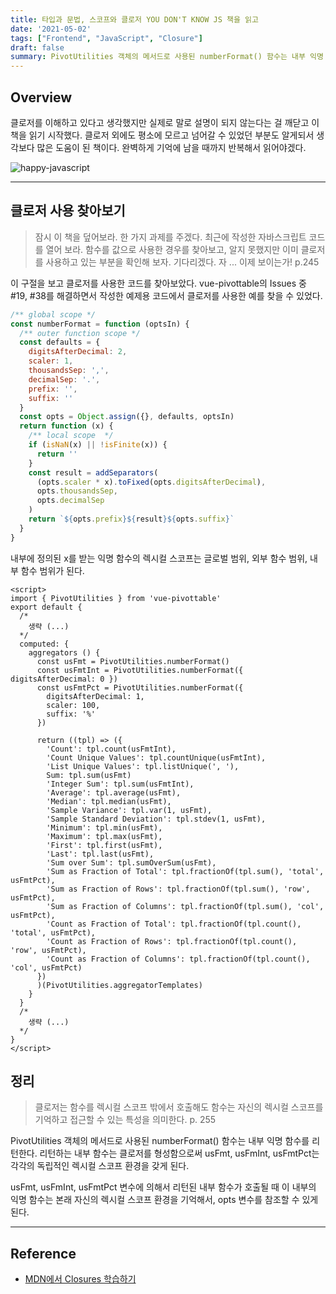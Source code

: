 ```yaml
---
title: 타입과 문법, 스코프와 클로저 YOU DON'T KNOW JS 책을 읽고
date: '2021-05-02'
tags: ["Frontend", "JavaScript", "Closure"]
draft: false
summary: PivotUtilities 객체의 메서드로 사용된 numberFormat() 함수는 내부 익명 함수를 리턴한다. 리턴하는 내부 함수는 클로저를 형성함으로써 usFmt, usFmInt, usFmtPct는 각각의 독립적인 렉시컬 스코프 환경을 갖게 된다.
---
```


<TOCInline toc={props.toc} exclude="Overview" toHeading={2,3} asDisclosure/>

## Overview

클로저를 이해하고 있다고 생각했지만 실제로 말로 설명이 되지 않는다는 걸 깨닫고 이 책을 읽기 시작했다. 클로저 외에도 평소에 모르고 넘어갈 수 있었던 부분도 알게되서 생각보다 많은 도움이 된 책이다. 완벽하게 기억에 남을 때까지 반복해서 읽어야겠다.

<img src="/assets/images/posts/2021/05/02/happy-javascript.jpg" alt="happy-javascript" />

---

## 클로저 사용 찾아보기

> 잠시 이 책을 덮어보라. 한 가지 과제를 주겠다. 최근에 작성한 자바스크립트 코드를 열어 보라. 함수를 값으로 사용한 경우를 찾아보고, 알지 못했지만 이미 클로저를 사용하고 있는 부분을 확인해 보자. 기다리겠다. 자 ... 이제 보이는가! p.245

이 구절을 보고 클로저를 사용한 코드를 찾아보았다. vue-pivottable의 Issues 중 #19, #38를 해결하면서 작성한 예제용 코드에서 클로저를 사용한 예를 찾을 수 있었다.


```js:/src/helper/utils.js
/** global scope */
const numberFormat = function (optsIn) {
  /** outer function scope */
  const defaults = {
    digitsAfterDecimal: 2,
    scaler: 1,
    thousandsSep: ',',
    decimalSep: '.',
    prefix: '',
    suffix: ''
  }
  const opts = Object.assign({}, defaults, optsIn)
  return function (x) {
    /** local scope  */
    if (isNaN(x) || !isFinite(x)) {
      return ''
    }
    const result = addSeparators(
      (opts.scaler * x).toFixed(opts.digitsAfterDecimal),
      opts.thousandsSep,
      opts.decimalSep
    )
    return `${opts.prefix}${result}${opts.suffix}`
  }
}
```

내부에 정의된 x를 받는 익명 함수의 렉시컬 스코프는 글로벌 범위, 외부 함수 범위, 내부 함수 범위가 된다.

```html:/demo/example-vue-cli3/src/App.vue
<script>
import { PivotUtilities } from 'vue-pivottable'
export default {
  /*
    생략 (...)
  */
  computed: {
    aggregators () {
      const usFmt = PivotUtilities.numberFormat()
      const usFmtInt = PivotUtilities.numberFormat({ digitsAfterDecimal: 0 })
      const usFmtPct = PivotUtilities.numberFormat({
        digitsAfterDecimal: 1,
        scaler: 100,
        suffix: '%'
      })

      return ((tpl) => ({
        'Count': tpl.count(usFmtInt),
        'Count Unique Values': tpl.countUnique(usFmtInt),
        'List Unique Values': tpl.listUnique(', '),
        Sum: tpl.sum(usFmt)
        'Integer Sum': tpl.sum(usFmtInt),
        'Average': tpl.average(usFmt),
        'Median': tpl.median(usFmt),
        'Sample Variance': tpl.var(1, usFmt),
        'Sample Standard Deviation': tpl.stdev(1, usFmt),
        'Minimum': tpl.min(usFmt),
        'Maximum': tpl.max(usFmt),
        'First': tpl.first(usFmt),
        'Last': tpl.last(usFmt),
        'Sum over Sum': tpl.sumOverSum(usFmt),
        'Sum as Fraction of Total': tpl.fractionOf(tpl.sum(), 'total', usFmtPct),
        'Sum as Fraction of Rows': tpl.fractionOf(tpl.sum(), 'row', usFmtPct),
        'Sum as Fraction of Columns': tpl.fractionOf(tpl.sum(), 'col', usFmtPct),
        'Count as Fraction of Total': tpl.fractionOf(tpl.count(), 'total', usFmtPct),
        'Count as Fraction of Rows': tpl.fractionOf(tpl.count(), 'row', usFmtPct),
        'Count as Fraction of Columns': tpl.fractionOf(tpl.count(), 'col', usFmtPct)
      })
      )(PivotUtilities.aggregatorTemplates)
    }
  }
  /*
    생략 (...)
  */
}
</script>

```

## 정리

> 클로저는 함수를 렉시컬 스코프 밖에서 호출해도 함수는 자신의 렉시컬 스코프를 기억하고 접근할 수 있는 특성을 의미한다. p. 255

PivotUtilities 객체의 메서드로 사용된 numberFormat() 함수는 내부 익명 함수를 리턴한다. 리턴하는 내부 함수는 클로저를 형성함으로써 usFmt, usFmInt, usFmtPct는 각각의 독립적인 렉시컬 스코프 환경을 갖게 된다.

usFmt, usFmInt, usFmtPct 변수에 의해서 리턴된 내부 함수가 호출될 때 이 내부의 익명 함수는 본래 자신의 렉시컬 스코프 환경을 기억해서, opts 변수를 참조할 수 있게 된다.

---

## Reference

- [MDN에서 Closures 학습하기](https://developer.mozilla.org/ko/docs/Web/JavaScript/Closures)
